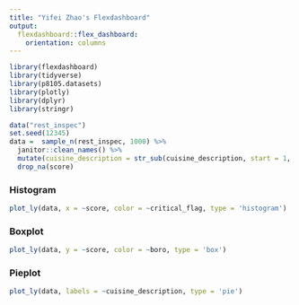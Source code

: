 ```yaml
---
title: "Yifei Zhao's Flexdashboard"
output: 
  flexdashboard::flex_dashboard:
    orientation: columns
---
```


```r
library(flexdashboard)
library(tidyverse)
library(p8105.datasets)
library(plotly)
library(dplyr)
library(stringr)
```

```r
data("rest_inspec")
set.seed(12345)
data =  sample_n(rest_inspec, 1000) %>% 
  janitor::clean_names() %>% 
  mutate(cuisine_description = str_sub(cuisine_description, start = 1, end = 10)) %>% 
  drop_na(score)
```

### Histogram
```r
plot_ly(data, x = ~score, color = ~critical_flag, type = 'histogram')
```

### Boxplot
```r
plot_ly(data, y = ~score, color = ~boro, type = 'box')
```

### Pieplot
```r
plot_ly(data, labels = ~cuisine_description, type = 'pie')
```
